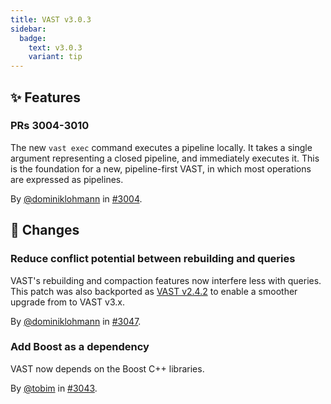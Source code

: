```yaml
---
title: VAST v3.0.3
sidebar:
  badge:
    text: v3.0.3
    variant: tip
---
```


## ✨ Features

### PRs 3004-3010

The new `vast exec` command executes a pipeline locally. It takes a single
argument representing a closed pipeline, and immediately executes it. This is
the foundation for a new, pipeline-first VAST, in which most operations are
expressed as pipelines.

By [@dominiklohmann](https://github.com/dominiklohmann) in [#3004](https://github.com/tenzir/tenzir/pull/3004).

## 🔄 Changes

### Reduce conflict potential between rebuilding and queries

VAST's rebuilding and compaction features now interfere less with queries. This
patch was also backported as [VAST v2.4.2](https://vast.io/changelog#v242) to
enable a smoother upgrade from to VAST v3.x.

By [@dominiklohmann](https://github.com/dominiklohmann) in [#3047](https://github.com/tenzir/tenzir/pull/3047).

### Add Boost as a dependency

VAST now depends on the Boost C++ libraries.

By [@tobim](https://github.com/tobim) in [#3043](https://github.com/tenzir/tenzir/pull/3043).